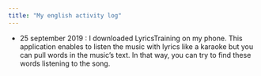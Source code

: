 ```yaml
---
title: "My english activity log"
---
```



- 25 september 2019 : I downloaded LyricsTraining on my phone. This application enables to listen  the music with lyrics like a karaoke but you can pull words in the music's text. In that way, you can try to find these words listening to the song.


